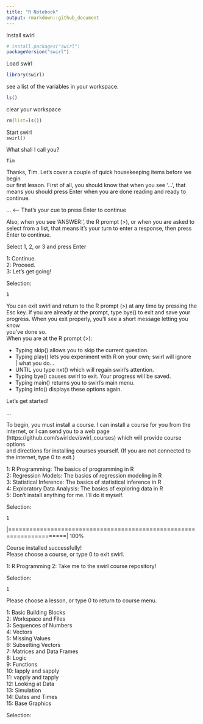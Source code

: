 ```yaml
---
title: "R Notebook"
output: rmarkdown::github_document
---
```

Install swirl
```r
# install.packages("swirl")
packageVersion("swirl")
```

Load swirl
```r
library(swirl)
```

see a list of the variables in your workspace.
```r
ls()
```

clear your workspace

```r
rm(list=ls())
```

Start swirl  
`swirl()`

What shall I call you? 

`Tim`

| Thanks, Tim. Let's cover a couple of quick housekeeping items before we begin  
| our first lesson. First of all, you should know that when you see '...', that  
| means you should press Enter when you are done reading and ready to continue.  

...  <-- That's your cue to press Enter to continue  

| Also, when you see 'ANSWER:', the R prompt (>), or when you are asked to  
| select from a list, that means it's your turn to enter a response, then press  
| Enter to continue.  

Select 1, 2, or 3 and press Enter   

1: Continue.  
2: Proceed.  
3: Let's get going!  

Selection:  

`1`

| You can exit swirl and return to the R prompt (>) at any time by pressing the  
| Esc key. If you are already at the prompt, type bye() to exit and save your  
| progress. When you exit properly, you'll see a short message letting you know  
| you've done so.  

| When you are at the R prompt (>):  

- Typing skip() allows you to skip the current question.  
- Typing play() lets you experiment with R on your own; swirl will ignore  
| what you do...  
- UNTIL you type nxt() which will regain swirl's attention.  
- Typing bye() causes swirl to exit. Your progress will be saved.  
- Typing main() returns you to swirl's main menu.  
- Typing info() displays these options again.  

| Let's get started!  

...  

| To begin, you must install a course. I can install a course for you from the  
| internet, or I can send you to a web page  
| (https://github.com/swirldev/swirl_courses) which will provide course options  
| and directions for installing courses yourself. (If you are not connected to  
| the internet, type 0 to exit.)  

1: R Programming: The basics of programming in R  
2: Regression Models: The basics of regression modeling in R  
3: Statistical Inference: The basics of statistical inference in R  
4: Exploratory Data Analysis: The basics of exploring data in R  
5: Don't install anything for me. I'll do it myself.  

Selection: 

`1`

|======================================================================| 100%

| Course installed successfully!
        
        
| Please choose a course, or type 0 to exit swirl.

1: R Programming
2: Take me to the swirl course repository!
        
Selection: 

`1`

| Please choose a lesson, or type 0 to return to course menu.

1: Basic Building Blocks      
2: Workspace and Files     
3: Sequences of Numbers       
4: Vectors                 
5: Missing Values             
6: Subsetting Vectors      
7: Matrices and Data Frames   
8: Logic                   
9: Functions                
10: lapply and sapply       
11: vapply and tapply         
12: Looking at Data         
13: Simulation                
14: Dates and Times         
15: Base Graphics             

Selection: 
